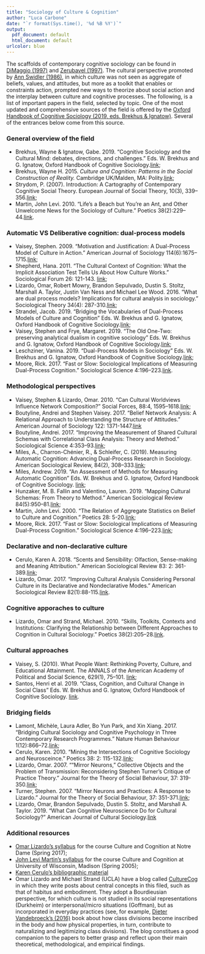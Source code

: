 ```yaml
---
title: "Sociology of Culture & Cognition"
author: "Luca Carbone"
date: "`r format(Sys.time(), '%d %B %Y')`"
output:
  pdf_document: default
  html_document: default
urlcolor: blue
---
```


The scaffolds of contemporary cognitive sociology can be found in [DiMaggio (1997)](https://www-annualreviews-org.kuleuven.ezproxy.kuleuven.be/doi/10.1146/annurev.soc.23.1.263) and [Zerubavel (1997)](https://www.hup.harvard.edu/catalog.php?isbn=9780674813908). The cultural perspective promoted by [Ann Swidler (1986)](https://www-jstor-org.kuleuven.ezproxy.kuleuven.be/stable/2095521?sid=primo&origin=crossref&seq=1#metadata_info_tab_contents), in which culture was not seen as aggregate of beliefs, values, and attitudes, but more as a toolkit that enables or constraints action, prompted new ways to theorize about social action and the interplay between culture and cognitive processes.
The following, is a list of important papers in the field, selected by topic. One of the most updated and comprehensive sources of the field is offered by the [Oxford Handbook of Cognitive Sociology (2019, eds. Brekhus & Ignatow)](https://www.oxfordhandbooks.com/view/10.1093/oxfordhb/9780190273385.001.0001/oxfordhb-9780190273385). Several of the entrances below come from this source.

### General overview of the field
* Brekhus, Wayne & Ignatow, Gabe. 2019. “Cognitive Sociology and the Cultural Mind: debates, directions, and challenges.” Eds. W. Brekhus and G. Ignatow, Oxford Handbook of Cognitive Sociology.[link](https://www.oxfordhandbooks.com/view/10.1093/oxfordhb/9780190273385.001.0001/oxfordhb-9780190273385-e-1);
* Brekhus, Wayne H. 2015. *Culture and Cognition: Patterns in the Social Construction of Reality.* Cambridge UK/Malden, MA: Polity.[link](https://www.wiley.com/en-be/Culture+and+Cognition%3A+Patterns+in+the+Social+Construction+of+Reality-p-9780745671765);
* Strydom, P. (2007). Introduction: A Cartography of Contemporary Cognitive Social Theory. European Journal of Social Theory, 10(3), 339–356.[link](https://journals.sagepub.com/doi/abs/10.1177/1368431007080699);
* Martin, John Levi. 2010. “Life’s a Beach but You’re an Ant, and Other Unwelcome News for the Sociology of Culture.” Poetics 38(2):229–44.[link](https://www.sciencedirect.com/science/article/abs/pii/S0304422X09000618#vt1).

### Automatic VS Deliberative cognition: dual-process models
* Vaisey, Stephen. 2009. “Motivation and Justification: A Dual-Process Model of Culture in Action.” American Journal of Sociology 114(6):1675–1715.[link](https://www.journals.uchicago.edu/doi/abs/10.1086/597179);
* Shepherd, Hana. 2011. “The Cultural Context of Cognition: What the Implicit Association Test Tells Us About How Culture Works.” Sociological Forum 26: 121-143. [link](https://onlinelibrary.wiley.com/doi/abs/10.1111/j.1573-7861.2010.01227.x);
* Lizardo, Omar, Robert Mowry, Brandon Sepulvado, Dustin S. Stoltz, Marshall A. Taylor, Justin Van Ness and Michael Lee Wood. 2016. “What are dual process models? Implications for cultural analysis in sociology.” Sociological Theory 34(4): 287-310.[link](https://journals.sagepub.com/doi/10.1177/0735275116675900);
* Strandel, Jacob. 2019. “Bridging the Vocabularies of Dual-Process Models of Culture and Cognition” Eds. W. Brekhus and G. Ignatow, Oxford Handbook of Cognitive Sociology.[link](https://www.oxfordhandbooks.com/view/10.1093/oxfordhb/9780190273385.001.0001/oxfordhb-9780190273385-e-11);
* Vaisey, Stephen and Frye, Margaret. 2019. “The Old One-Two: preserving analytical dualism in cognitive sociology” Eds. W. Brekhus and G. Ignatow, Oxford Handbook of Cognitive Sociology.[link](https://www-oxfordhandbooks-com.kuleuven.ezproxy.kuleuven.be/view/10.1093/oxfordhb/9780190273385.001.0001/oxfordhb-9780190273385-e-6);
* Leschziner, Vanina. 2019. “Dual-Process Models in Sociology” Eds. W. Brekhus and G. Ignatow, Oxford Handbook of Cognitive Sociology.[link](https://www.oxfordhandbooks.com/view/10.1093/oxfordhb/9780190273385.001.0001/oxfordhb-9780190273385-e-10);
* Moore, Rick. 2017. “Fast or Slow: Sociological Implications of Measuring Dual-Process Cognition.” Sociological Science 4:196–223.[link](https://www.sociologicalscience.com/articles-v4-9-196/).

### Methodological perspectives
* Vaisey, Stephen & Lizardo, Omar. 2010. "Can Cultural Worldviews Influence Network Composition?" Social Forces, 88:4, 1595–1618.[link](https://academic.oup.com/sf/article-abstract/88/4/1595/1895191?redirectedFrom=fulltext);
* Boutyline, Andrei and Stephen Vaisey. 2017. "Belief Network Analysis: A Relational Approach to Understanding the Structure of Attitudes." American Journal of Sociology 122: 1371-1447.[link](https://www.journals.uchicago.edu/doi/10.1086/691274?mobileUi=0)
* Boutyline, Andrei. 2017. “Improving the Measurement of Shared Cultural Schemas with Correlational Class Analysis: Theory and Method.” Sociological Science 4:353–93.[link](https://www.sociologicalscience.com/articles-v4-15-353/);
* Miles, A., Charron-Chénier, R., & Schleifer, C. (2019). Measuring Automatic Cognition: Advancing Dual-Process Research in Sociology. American Sociological Review, 84(2), 308–333.[link](https://journals.sagepub.com/doi/abs/10.1177/0003122419832497#articleCitationDownloadContainer);
* Miles, Andrew. 2019. “An Assessment of Methods for Measuring Automatic Cognition” Eds. W. Brekhus and G. Ignatow, Oxford Handbook of Cognitive Sociology. [link](https://www.oxfordhandbooks.com/view/10.1093/oxfordhb/9780190273385.001.0001/oxfordhb-9780190273385-e-19);
* Hunzaker, M. B. Fallin and Valentino, Lauren. 2019. “Mapping Cultural Schemas: From Theory to Method.” American Sociological Review 84(5):950–81.[link](https://journals.sagepub.com/doi/abs/10.1177/0003122419875638);
* Martin, John Levi.  2000.  “The Relation of Aggregate Statistics on Belief to Culture and Cognition.”  Poetics 28: 5-20.[link](https://www.sciencedirect.com/science/article/abs/pii/S0304422X00000103);
* Moore, Rick. 2017. “Fast or Slow: Sociological Implications of Measuring Dual-Process Cognition.” Sociological Science 4:196–223.[link](https://www.sociologicalscience.com/articles-v4-9-196/);

### Declarative and non-declarative culture
* Cerulo, Karen A. 2018. “Scents and Sensibility: Olfaction, Sense-making and Meaning Attribution.” American Sociological Review 83: 2: 361-389.[link](https://journals.sagepub.com/doi/10.1177/0003122418759679);
* Lizardo, Omar. 2017. "Improving Cultural Analysis Considering Personal Culture in its Declarative and Nondeclarative Modes." American Sociological Review 82(1):88-115.[link](https://journals.sagepub.com/doi/10.1177/0003122416675175).

### Cognitive apporaches to culture
* Lizardo, Omar and Strand, Michael. 2010. “Skills, Toolkits, Contexts and Institutions: Clarifying the Relationship between Different Approaches to Cognition in Cultural Sociology.” Poetics 38(2):205–28.[link](https://www.sciencedirect.com/science/article/abs/pii/S0304422X09000606).

### Cultural approaches
* Vaisey, S. (2010). What People Want: Rethinking Poverty, Culture, and Educational Attainment. The ANNALS of the American Academy of Political and Social Science, 629(1), 75–101. [link](https://journals-sagepub-com.kuleuven.ezproxy.kuleuven.be/doi/abs/10.1177/0002716209357146);
* Santos, Henri et al. 2019. “Class, Cognition, and Cultural Change in Social Class” Eds. W. Brekhus and G. Ignatow, Oxford Handbook of Cognitive Sociology. [link](https://www.oxfordhandbooks.com/view/10.1093/oxfordhb/9780190273385.001.0001/oxfordhb-9780190273385-e-15).

### Bridging fields
* Lamont, Michèle, Laura Adler, Bo Yun Park, and Xin Xiang. 2017. “Bridging Cultural Sociology and Cognitive Psychology in Three Contemporary Research Programmes.” Nature Human Behaviour 1(12):866–72.[link](https://www.nature.com/articles/s41562-017-0242-y);
* Cerulo, Karen. 2010. "Mining the Intersections of Cognitive Sociology and Neurosceince." Poetics 38: 2: 115-132.[link](https://www.sciencedirect.com/science/article/abs/pii/S0304422X0900062X);
* Lizardo, Omar. 2007. "“Mirror Neurons,” Collective Objects and the Problem of Transmission: Reconsidering Stephen Turner's Critique of Practice Theory." Journal for the Theory of Social Behaviour, 37: 319-350.[link](https://onlinelibrary.wiley.com/doi/abs/10.1111/j.1468-5914.2007.00340.x);
* Turner, Stephen. 2007. "Mirror Neurons and Practices: A Response to Lizardo." Journal for the Theory of Social Behaviour, 37: 351-371.[link](https://onlinelibrary.wiley.com/doi/abs/10.1111/j.1468-5914.2007.00342.x);
* Lizardo, Omar, Brandon Sepulvado, Dustin S. Stoltz, and Marshall A. Taylor. 2019. “What Can Cognitive Neuroscience Do for Cultural Sociology?” American Journal of Cultural Sociology.[link](https://link.springer.com/article/10.1057/s41290-019-00077-8#enumeration)

### Additional resources
* [Omar Lizardo's syllabus](https://docs.google.com/document/d/e/2PACX-1vSfYxPJcm-gXaFIBLr0RHkpAuYcRMHxMpVkIOehoU_5eGYrHt_nMoU0qStJjrfWGXmU8UAlN-GLckYe/pub) for the course Culture and Cognition at Notre Dame (Spring 2017);
* [John Levi Martin's syllabus](http://home.uchicago.edu/~jlmartin/901%20syllabus.pdf) for the course Culture and Cognition at University of Wisconsin, Madison (Spring 2005);
* [Karen Cerulo's bibliographic material](http://www.sas.rutgers.edu/virtual/cultcog/bibliography_1.html)
* Omar Lizardo and Michael Strand (UCLA) have a blog called [CultureCog](https://culturecog.blog) in which they write posts about central concepts in this filed, such as that of habitus and embodiment. They adopt a Bourdieusian perspective, for which culture is not studied in its social representations (Durkheim) or interpersonal/micro situations (Goffman), but as incorporated in everyday practices (see, for example, [Dieter Vandebroeck's (2016)](https://www.routledge.com/Distinctions-in-the-Flesh-Social-Class-and-the-Embodiment-of-Inequality/Vandebroeck/p/book/9781138123557) book about how class divisions become inscribed in the body and how physical properties, in turn, contribute to naturalizing and legitimizing class divisions). The blog constitues a good companion to the papers to better grasp and reflect upon their main theoretical, methodological, and empirical findings.

